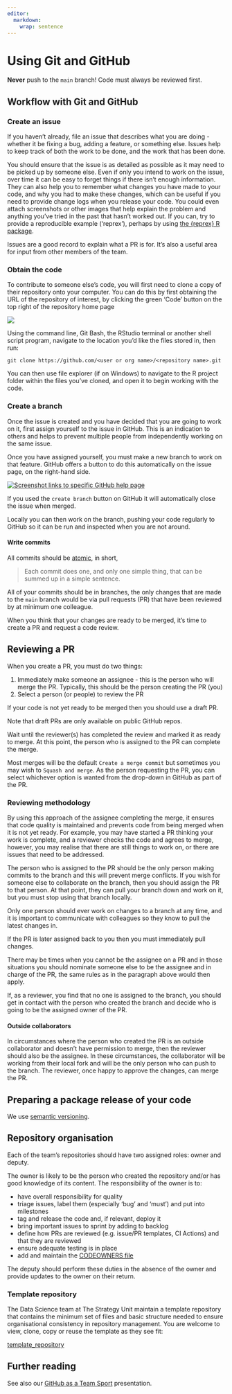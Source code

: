 ```yaml
---
editor: 
  markdown: 
    wrap: sentence
---
```


# Using Git and GitHub

::: {.callout-important appearance="default" icon="true"}
**Never** push to the `main` branch!
Code must always be reviewed first.
:::

## Workflow with Git and GitHub


### Create an issue

If you haven't already, file an issue that describes what you are doing - whether it be fixing a bug, adding a feature, or something else.
Issues help to keep track of both the work to be done, and the work that has been done.

You should ensure that the issue is as detailed as possible as it may need to be picked up by someone else.
Even if only you intend to work on the issue, over time it can be easy to forget things if there isn't enough information.
They can also help you to remember what changes you have made to your code, and why you had to make these changes, which can be useful if you need to provide change logs when you release your code.
You could even attach screenshots or other images that help explain the problem and anything you've tried in the past that hasn't worked out.
If you can, try to provide a reproducible example ('reprex'), perhaps by using [the {reprex} R package](https://reprex.tidyverse.org/).

::: aside
Issues are a good record to explain what a PR is for.
It's also a useful area for input from other members of the team.
:::

### Obtain the code

To contribute to someone else's code, you will first need to clone a copy of their repository onto your computer.
You can do this by first obtaining the URL of the repository of interest, by clicking the green 'Code' button on the top right of the repository home page

![](Code_button.jpg){fig-alt="Screenshot of GitHub with the green repository code button circled in red."}

Using the command line, Git Bash, the RStudio terminal or another shell script program,
navigate to the location you'd like the files stored in, then run:

```
git clone https://github.com/<user or org name>/<repository name>.git
```

You can then use file explorer (if on Windows) to navigate to the R project folder
within the files you've cloned, and open it to begin working with the code.

### Create a branch

Once the issue is created and you have decided that you are going to work on it, first assign yourself to the issue in GitHub.
This is an indication to others and helps to prevent multiple people from independently working on the same issue.

Once you have assigned yourself, you must make a new branch to work on that feature.
GitHub offers a button to do this automatically on the issue page, on the right-hand side.

[![Screenshot links to specific GitHub help page](branch_img.png){fig-alt="Screenshot of GitHub with the hyperlink to Create a branch highlighted under the category of Development."}](https://docs.github.com/en/issues/tracking-your-work-with-issues/creating-a-branch-for-an-issue)

::: aside
If you used the `create branch` button on GitHub it will automatically close the issue when merged.
:::

Locally you can then work on the branch, pushing your code regularly to GitHub so it can be run and inspected when you are not around.

#### Write commits

All commits should be [atomic](https://dev.to/samuelfaure/how-atomic-git-commits-dramatically-increased-my-productivity-and-will-increase-yours-too-4a84), in short,

> Each commit does one, and only one simple thing, that can be summed up in a simple sentence.

All of your commits should be in branches, the only changes that are made to the `main` branch would be via pull requests (PR) that have been reviewed by at minimum one colleague.

When you think that your changes are ready to be merged, it's time to create a PR and request a code review.

## Reviewing a PR

When you create a PR, you must do two things:

1.  Immediately make someone an assignee - this is the person who will merge the PR. Typically, this should be the person creating the PR (you)
2.  Select a person (or people) to review the PR

If your code is not yet ready to be merged then you should use a draft PR.

::: aside
Note that draft PRs are only available on public GitHub repos.
:::

Wait until the reviewer(s) has completed the review and marked it as ready to merge.
At this point, the person who is assigned to the PR can complete the merge.

::: aside
Most merges will be the default `Create a merge commit` but sometimes you may wish to `Squash and merge`.
As the person requesting the PR, you can select whichever option is wanted from the drop-down in GitHub as part of the PR.
:::

### Reviewing methodology

By using this approach of the assignee completing the merge, it ensures that code quality is maintained and prevents code from being merged when it is not yet ready.
For example, you may have started a PR thinking your work is complete, and a reviewer checks the code and agrees to merge, however, you may realise that there are still things to work on, or there are issues that need to be addressed.

The person who is assigned to the PR should be the only person making commits to the branch and this will prevent merge conflicts.
If you wish for someone else to collaborate on the branch, then you should assign the PR to that person.
At that point, they can pull your branch down and work on it, but you must stop using that branch locally.

::: {.callout-important appearance="default" icon="true"}
Only one person should ever work on changes to a branch at any time, and it is important to communicate with colleagues so they know to pull the latest changes in.
:::

::: aside
If the PR is later assigned back to you then you must immediately pull changes.
:::

There may be times when you cannot be the assignee on a PR and in those situations you should nominate someone else to be the assignee and in charge of the PR, the same rules as in the paragraph above would then apply.

If, as a reviewer, you find that no one is assigned to the branch, you should get in contact with the person who created the branch and decide who is going to be the assigned owner of the PR.

#### Outside collaborators

In circumstances where the person who created the PR is an outside collaborator and doesn't have permission to merge, then the reviewer should also be the assignee.
In these circumstances, the collaborator will be working from their local fork and will be the only person who can push to the branch.
The reviewer, once happy to approve the changes, can merge the PR.

## Preparing a package release of your code

We use [semantic versioning](https://semver.org/).

## Repository organisation

Each of the team's repositories should have two assigned roles: owner and deputy.

The owner is likely to be the person who created the repository and/or has good knowledge of its content.
The responsibility of the owner is to:

-   have overall responsibility for quality
-   triage issues, label them (especially 'bug' and 'must') and put into milestones
-   tag and release the code and, if relevant, deploy it
-   bring important issues to sprint by adding to backlog
-   define how PRs are reviewed (e.g. issue/PR templates, CI Actions) and that they are reviewed
-   ensure adequate testing is in place
-   add and maintain the [CODEOWNERS file](https://docs.github.com/en/repositories/managing-your-repositorys-settings-and-features/customizing-your-repository/about-code-owners)

The deputy should perform these duties in the absence of the owner and provide updates to the owner on their return.

### Template repository

The Data Science team at The Strategy Unit maintain a template repository that contains the minimum set of files and basic structure needed to ensure organisational consistency in repository management. You are welcome to view, clone, copy or reuse the template as they see fit:

[template_repository](https://github.com/The-Strategy-Unit/template-repository.git)

## Further reading

See also our [GitHub as a Team Sport](../presentations/2024-05-23_github-team-sport/index.qmd) presentation.
